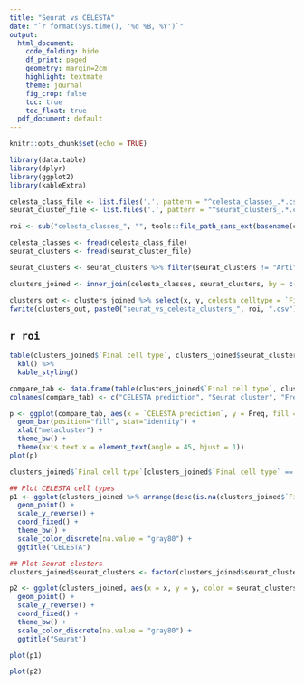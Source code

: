 ```yaml
---
title: "Seurat vs CELESTA"
date: "`r format(Sys.time(), '%d %B, %Y')`"
output:
  html_document:
    code_folding: hide
    df_print: paged 
    geometry: margin=2cm
    highlight: textmate
    theme: journal
    fig_crop: false
    toc: true
    toc_float: true
  pdf_document: default
---
```

<style type="text/css">
.main-container {
  max-width: 1200px;
  margin-left: auto;
  margin-right: auto;
}
</style>

```r
knitr::opts_chunk$set(echo = TRUE)

library(data.table)
library(dplyr)
library(ggplot2)
library(kableExtra)
```


```r
celesta_class_file <- list.files('.', pattern = "^celesta_classes_.*.csv", full.names = T)
seurat_cluster_file <- list.files('.', pattern = "^seurat_clusters_.*.csv", full.names = T)

roi <- sub("celesta_classes_", "", tools::file_path_sans_ext(basename(celesta_class_file)))

celesta_classes <- fread(celesta_class_file)
seurat_clusters <- fread(seurat_cluster_file)

seurat_clusters <- seurat_clusters %>% filter(seurat_clusters != "Artifact")

clusters_joined <- inner_join(celesta_classes, seurat_clusters, by = c("x" = "x", "y" = "y"))

clusters_out <- clusters_joined %>% select(x, y, celesta_celltype = `Final cell type`, seurat_clusters)
fwrite(clusters_out, paste0("seurat_vs_celesta_clusters_", roi, ".csv"))
```

## `r roi`

```r
table(clusters_joined$`Final cell type`, clusters_joined$seurat_clusters) %>%
  kbl() %>%
  kable_styling()
```



```r
compare_tab <- data.frame(table(clusters_joined$`Final cell type`, clusters_joined$seurat_clusters))
colnames(compare_tab) <- c("CELESTA prediction", "Seurat cluster", "Freq")

p <- ggplot(compare_tab, aes(x = `CELESTA prediction`, y = Freq, fill = `Seurat cluster`)) +
  geom_bar(position="fill", stat="identity") +
  xlab("metacluster") +
  theme_bw() +
  theme(axis.text.x = element_text(angle = 45, hjust = 1))
plot(p)
```



```r
clusters_joined$`Final cell type`[clusters_joined$`Final cell type` == "Unknown"] <- NA

## Plot CELESTA cell types
p1 <- ggplot(clusters_joined %>% arrange(desc(is.na(clusters_joined$`Final cell type`))), aes(x = x, y = y, color = `Final cell type`)) +
  geom_point() +
  scale_y_reverse() +
  coord_fixed() +
  theme_bw() +
  scale_color_discrete(na.value = "gray80") +
  ggtitle("CELESTA")
```

```r
## Plot Seurat clusters
clusters_joined$seurat_clusters <- factor(clusters_joined$seurat_clusters, levels = paste0("cluster_", 0:length(unique(clusters_joined$seurat_clusters)) -1))

p2 <- ggplot(clusters_joined, aes(x = x, y = y, color = seurat_clusters)) +
  geom_point() +
  scale_y_reverse() +
  coord_fixed() +
  theme_bw() +
  scale_color_discrete(na.value = "gray80") +
  ggtitle("Seurat")

plot(p1)

plot(p2)
```



























